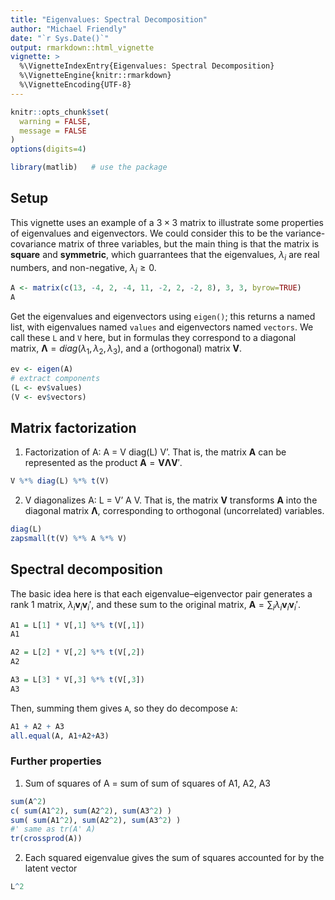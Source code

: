 ---
title: "Eigenvalues: Spectral Decomposition"
author: "Michael Friendly"
date: "`r Sys.Date()`"
output: rmarkdown::html_vignette
vignette: >
  %\VignetteIndexEntry{Eigenvalues: Spectral Decomposition}
  %\VignetteEngine{knitr::rmarkdown}
  %\VignetteEncoding{UTF-8}
---

```{r, echo = FALSE}
knitr::opts_chunk$set(
  warning = FALSE,
  message = FALSE
)
options(digits=4)
```
```{r}
library(matlib)   # use the package
```

## Setup

This vignette uses an example of a $3 \times 3$ matrix to illustrate some properties of
eigenvalues and eigenvectors.  We could consider this to be the variance-covariance matrix of three variables,
but the main thing is that the matrix is **square** and **symmetric**, which guarrantees that the eigenvalues, $\lambda_i$ are
real numbers, and non-negative, $\lambda_i \ge 0$.

```{r}
A <- matrix(c(13, -4, 2, -4, 11, -2, 2, -2, 8), 3, 3, byrow=TRUE)
A
```


Get the eigenvalues and eigenvectors using `eigen()`;  this returns a named list, with eigenvalues named `values` and
eigenvectors named `vectors`. We call these `L` and `V` here, but in formulas they correspond to
a diagonal matrix, $\mathbf{\Lambda} = diag(\lambda_1, \lambda_2, \lambda_3)$, and a (orthogonal) matrix $\mathbf{V}$.
```{r}
ev <- eigen(A)
# extract components
(L <- ev$values)
(V <- ev$vectors)
```

## Matrix factorization

1.  Factorization of A: A = V diag(L) V'. That is, the matrix $\mathbf{A}$ can be represented as the product
$\mathbf{A}= \mathbf{V} \mathbf{\Lambda} \mathbf{V}'$.
```{r}
V %*% diag(L) %*% t(V)
```


2. V diagonalizes A: L = V' A V.  That is, the matrix $\mathbf{V}$ transforms $\mathbf{A}$ into the diagonal
matrix $\mathbf{\Lambda}$, corresponding to orthogonal (uncorrelated) variables.
```{r}
diag(L)
zapsmall(t(V) %*% A %*% V)
```

## Spectral decomposition

The basic idea here is that each eigenvalue--eigenvector pair generates a rank 1 matrix, $\lambda_i \mathbf{v}_i \mathbf{v}_i '$,
and these sum to the original matrix, $\mathbf{A} = \sum_i \lambda_i \mathbf{v}_i \mathbf{v}_i '$.

```{r}
A1 = L[1] * V[,1] %*% t(V[,1])
A1

A2 = L[2] * V[,2] %*% t(V[,2])
A2

A3 = L[3] * V[,3] %*% t(V[,3])
A3
```

Then, summing them gives `A`, so they do decompose `A`:

```{r}
A1 + A2 + A3
all.equal(A, A1+A2+A3)
```

### Further properties

1. Sum of squares of A = sum of sum of squares of A1, A2, A3
```{r}
sum(A^2)
c( sum(A1^2), sum(A2^2), sum(A3^2) )
sum( sum(A1^2), sum(A2^2), sum(A3^2) )
#' same as tr(A' A)
tr(crossprod(A))
```

2. Each squared eigenvalue gives the sum of squares accounted for by the latent vector
```{r}
L^2
```
